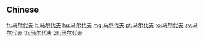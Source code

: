 ==Chinese==
{{zh-see|馬爾代夫}}

[[fr:马尔代夫]]
[[lt:马尔代夫]]
[[hu:马尔代夫]]
[[mg:马尔代夫]]
[[pt:马尔代夫]]
[[ro:马尔代夫]]
[[sv:马尔代夫]]
[[th:马尔代夫]]
[[zh:马尔代夫]]